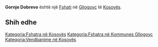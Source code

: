 {{Fshat në Kosovës
 | Emri                = Gornje Dobrevo
 | EmriAlt                = Dobreva e Eperme,Dobreva e Epërme,Dobreve e Eperme,Dobrevo,Dobrevë e Epërme,Gorne Dobrevo,Gornje Dobrevo,Miradi e Eperme,Miradi e Epërme,Miradie e Eperme,Miradie e Epërme,Горње Добрево
 | Emri (Rasa dhanore) = 
 | Figura              = 
 | Shteti              = Kosovës
 | Komuna              = Gllogovc
 | Kodi postar         = 
 | Sipërfaqja          = 

 | Popullsia           = 

 | Regj. i popullsisë  = 
 | Dend. e popullsisë  = 
 | Faqja zyrtare       = 
 <!--- Koordinatat ----> 
 | Gjerësia            = 42.59972
 | Gjatësia            = 21.09
 | Lartësia            = 
}}
'''Gornje Dobrevo''' është një [[Fshati]] në [[Gllogovc]] të [[Kosovës]].

<!-- == Gjeografia == -->
<!-- == Historia == -->
<!-- == Demografia == -->
== Shih edhe ==
{{Komuna Gllogovc}}
{{Kosovo-Administrata-Cung}}

[[Kategoria:Fshatra në Kosovës]]
[[Kategoria:Fshatra në Kommunes Gllogovc]]
[[Kategoria:Vendbanime në Kosovës]]